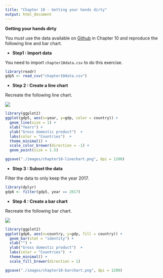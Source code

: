 ```yaml
---
title: "Chapter 10 - Getting your hands dirty"
output: html_document
---
```


**Getting your hands dirty**

You must use the data available on [Github](https://github.com/warint/DPR/tree/main/chapter10){target="_blank"} in Chapter 10 and reproduce the following line and bar chart. 

* **Step1 : Import data**

You need to import `chapter10data.csv` to do this exercise.

```r
library(readr)
gdp5 <- read_csv("chapter10data.csv")
```

* **Step 2 : Create a line chart** 

Recreate the following line chart.

![](./images/chapter10-linechart.png)

```r
library(ggplot2)
ggplot(gdp5, aes(x=year, y=gdp, color = country)) + 
  geom_line(size = 1) +
  xlab("Years") +
  ylab("Gross domestic product")  +
  labs(color = "Countries")  +  
  theme_minimal() +
  scale_color_brewer(direction = -1) + 
  geom_point(size = 1.5) 

ggsave("./images/chapter10-linechart.png", dpi = 1200)
```

* **Step 3 : Subset the data** 

Filter the data to only keep the year 2017.

```r
library(dplyr)
gdp6 <- filter(gdp5, year == 2017)
```

* **Step 4 : Create a bar chart** 

Recreate the following bar chart.

![](./images/chapter10-linechart.png)

```r
library(ggplot2)
ggplot(gdp6, aes(x=country, y=gdp, fill = country)) + 
  geom_bar(stat = "identity") +
  xlab("") +
  ylab("Gross domestic product")  +
  labs(color = "Countries")  +  
  theme_minimal() +
  scale_fill_brewer(direction = 1)

ggsave("./images/chapter10-barchart.png", dpi = 1200)
```



